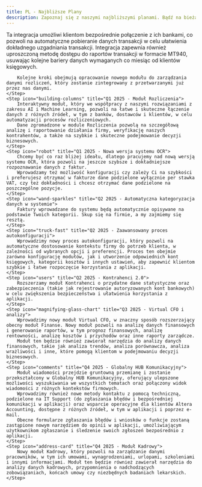 ```yaml
---
title: PL - Najbliższe Plany
description: Zapoznaj się z naszymi najbliższymi planami. Bądź na bieżąco z nadchodzącymi funkcjami i ulepszeniami Altera.
---
```




<Steps>
    <Step icon="building-columns" title="Q1 2024 - Open Banking - Rozliczenia">
        Ta integracja umożliwi klientom bezpośrednie połączenie z ich bankami, co pozwoli na automatyczne pobieranie danych transakcji w celu ułatwienia dokładnego uzgadniania transakcji.
        Integracja zapewnia również uproszczoną metodę dostępu do raportów transakcji w formacie MT940, usuwając kolejne bariery danych wymaganych co miesiąc od klientów księgowych.

        Kolejne kroki obejmują opracowanie nowego modułu do zarządzania danymi rozliczeń, który zostanie zintegrowany z przetwarzanymi już przez nas danymi.
    </Step>
    <Step icon="building-columns" title="Q1 2025 - Moduł Rozliczenia">
        Interaktywny moduł, który we współpracy z naszymi rozwiązaniami z zakresu AI i Machine Learning, pozwoli na łatwe i skuteczne łączenie danych z różnych źródeł, w tym z banków, dostawców i klientów, w celu automatyzacji procesów rozliczeniowych.
        Dane zgromadzone w module Rozliczenia pozwolą na szczegółową analizę i raportowanie działania firmy, weryfikację naszych kontrahentów, a także na szybkie i skuteczne podejmowanie decyzji biznesowych.
    </Step>
    <Step icon="robot" title="Q1 2025 - Nowa wersja systemu OCR">
        Chcemy być co raz bliżej ideału, dlatego pracujemy nad nową wersją systemu OCR, która pozwoli na jeszcze szybsze i dokładniejsze rozpoznawanie danych z faktur.
        Wprowadzamy też możliwość konfiguracji czy zależy Ci na szybkości i preferujesz otrzymać w fakturze dane podzielone wyłącznie per stawka VAT, czy też dokładności i chcesz otrzymać dane podzielone na poszczególne pozycje.
    </Step>
    <Step icon="wand-sparkles" title="Q2 2025 - Automatyczna kategoryzacja danych w systemie">
        Faktury wprowadzane do systemu będą automatycznie opisywane na podstawie Twoich kategorii. Skup się na firmie, a my zajmiemy się resztą.
    </Step>
    <Step icon="truck-fast" title="Q2 2025 - Zaawansowany proces autokonfiguracji">
        Wprowadzimy nowy proces autokonfiguracji, który pozwoli na automatyczne dostosowanie kontekstu firmy do potrzeb klienta, w zależności od wybranych opcji i preferencji. Proces ten obejmie zarówno konfigurację modułów, jak i utworzenie odpowiednich kont księgowych, kategorii kosztów i innych ustawień, aby zapewnić klientom szybkie i łatwe rozpoczęcie korzystania z aplikacji.
    </Step>
    <Step icon="users" title="Q2 2025 - Kontrahenci 2.0">
        Rozszerzamy moduł Kontrahenci o przydatne dane statystyczne oraz zabezpieczenia (takie jak rejestrowanie autoryzowanych kont bankowych) w celu zwiększenia bezpieczeństwa i ułatwienia korzystania z aplikacji.
    </Step>
    <Step icon="magnifying-glass-chart" title="Q3 2025 - Virtual CFO i analizy">
        Wprowadzimy nowy moduł Virtual CFO, w znaczny sposób rozszerzający obecny moduł Finanse. Nowy moduł pozwoli na analizę danych finansowych i generowanie raportów, w tym prognoz finansowych, analizę rentowności, analizę kosztów i przychodów oraz inne raporty zarządcze.
        Moduł ten będzie również zawierał narzędzia do analizy danych finansowych, takie jak analiza trendów, analiza porównawcza, analiza wrażliwości i inne, które pomogą klientom w podejmowaniu decyzji biznesowych.
    </Step>
    <Step icon="comments" title="Q4 2025 - Globalny HUB Komunikacyjny">
        Moduł wiadomości przejdzie gruntowną przemianę i zostanie przekształcony w Globalny HUB Komunikacyjny, oferujący ulepszone możliwości wyszukiwania we wszystkich tematach oraz połączony widok wiadomości z różnych kontekstów firmowych.
        Wprowadzimy również nowe metody kontaktu z pomocą techniczną, podzielone na IT Support (do zgłaszania błędów i bezpośredniej komunikacji w aplikacji) oraz wsparcie operacyjne dla klientów Altera Accounting, dostępne z różnych źródeł, w tym w aplikacji i poprzez e-mail.
        Obecne formularze zgłaszania błędów i wniosków o funkcje zostaną zastąpione nowym narzędziem do opinii w aplikacji, umożliwiającym użytkownikom zgłaszanie i śledzenie swoich zgłoszeń bezpośrednio z aplikacji.
    </Step>
    <Step icon="address-card" title="Q4 2025 - Moduł Kadrowy">
        Nowy moduł Kadrowy, który pozwoli na zarządzanie danymi pracowników, w tym ich umowami, wynagrodzeniami, urlopami, szkoleniami i innymi informacjami. Moduł ten będzie również zawierał narzędzia do analizy danych kadrowych, przypomnienia o nadchodzących zobowiązaniach, końcach umowy czy niezbędnych badaniach lekarskich.
    </Step>
</Steps>

